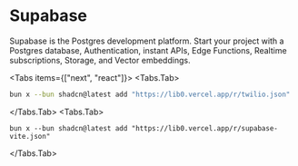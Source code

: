 
# Supabase

Supabase is the Postgres development platform.
Start your project with a Postgres database, Authentication, instant APIs, Edge Functions, Realtime subscriptions, Storage, and Vector embeddings.

<Tabs items={["next", "react"]}>
  <Tabs.Tab>
  ```sh copy
bun x --bun shadcn@latest add "https://lib0.vercel.app/r/twilio.json"
  ```

  </Tabs.Tab>
  <Tabs.Tab>
  ```
bun x --bun shadcn@latest add "https://lib0.vercel.app/r/supabase-vite.json"
  ```

  </Tabs.Tab>
</Tabs>
